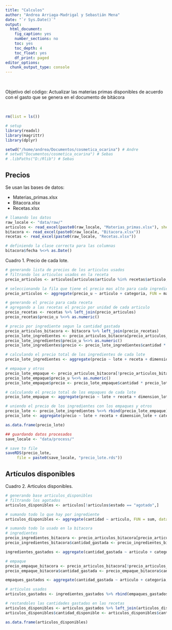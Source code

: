 ```yaml
---
title: "Calculos"
author: "Andrea Arriaga-Madrigal y Sebastián Mena"
date: "`r Sys.Date()`"
output:
  html_document:
    fig_caption: yes
    number_sections: no     
    toc: yes  
    toc_depth: 4
    toc_float: yes
    df_print: paged
editor_options: 
  chunk_output_type: console
---
```


&nbsp;

Objetivo del código: Actualizar las materias primas disponibles de acuerdo con el gasto que se genera en el documento de bitácora


&nbsp;


```r
rm(list = ls())

# setup
library(readxl)
library(magrittr)
library(dplyr)

setwd("/home/andrea/Documentos/cosmetica_ocarina") # Andre
# setwd("Documentos/cosmetica_ocarina") # Sebas
# .libPaths("D:/Rlib") # Sebas


```

## Precios

 Se usan las bases de datos:  
 
  * Materias_primas.xlsx  
  * Bitacora.xlsx  
  * Recetas.xlsx  
  
```r
# llamando los datos
raw_locale <- "data/raw/"
articulos <- read_excel(paste0(raw_locale, "Materias_primas.xlsx"), sheet = "articulos")
bitacora <- read_excel(paste0(raw_locale, "Bitacora.xlsx"))
recetas <- read_excel(paste0(raw_locale, "Recetas.xlsx"))

# definiendo la clase correcta para las columnas
bitacora$fecha %<>% as.Date()
```

Cuadro 1. Precio de cada lote.
```r
# generando lista de precios de los articulos usados
# filtrando los articulos usados en la receta
precio_articulos <- articulos[articulos$articulo %in% recetas$articulo, ]

# seleccionando la fila que tiene el precio mas alto para cada ingrediente 
precio_articulos <- aggregate(precio_u ~ articulo + categoria, FUN = max, data = precio_articulos)

# generando el precio para cada receta
# agregando a las recetas el precio por unidad de cada articulo
precio_recetas <- recetas %>% left_join(precio_articulos)
precio_recetas$precio_u %<>% as.numeric()

# precio por ingrediente segun la cantidad gastada 
precio_articulos_bitacora <- bitacora %>% left_join(precio_recetas)
precio_lote_ingredientes <- precio_articulos_bitacora[precio_articulos_bitacora$categoria == "ingrediente",]
precio_lote_ingredientes$precio_u %<>% as.numeric()
precio_lote_ingredientes$precio <- precio_lote_ingredientes$cantidad * precio_lote_ingredientes$dimension_lote * precio_lote_ingredientes$precio_u

# calculando el precio total de los ingredientes de cada lote
precio_lote_ingredientes <- aggregate(precio ~ lote + receta + dimension_lote + categoria, FUN = sum, data = precio_lote_ingredientes)

# empaque y otros
precio_lote_empaque <- precio_articulos_bitacora[!precio_articulos_bitacora$categoria == "ingrediente", ]
precio_lote_empaque$precio_u %<>% as.numeric()
precio_lote_empaque$precio <- precio_lote_empaque$cantidad * precio_lote_empaque$cantidad_productos * precio_lote_empaque$precio_u

# calculando el precio total de los empaques de cada lote
precio_lote_empaque <- aggregate(precio ~ lote + receta + dimension_lote + categoria, FUN = sum, data = precio_lote_empaque)

# uniendo el precio de los ingredientes con los empaques y otros
precio_lote <- precio_lote_ingredientes %<>% rbind(precio_lote_empaque)
precio_lote <- aggregate(precio ~ lote + receta + dimension_lote + categoria, FUN = sum, data = precio_lote)

as.data.frame(precio_lote)

## guardando datos procesados
save_locale <- "data/process/"

# save to file
saveRDS(precio_lote,
     file = paste0(save_locale, "precio_lote.rds"))

```


## Artículos disponibles

Cuadro 2. Articulos disponibles.
```r
# generando base articulos_disponibles
# filtrando los agotados
articulos_disponibles <- articulos[!articulos$estado == "agotado",]

# sumando todo lo que hay por ingrediente
articulos_disponibles <- aggregate(cantidad ~ articulo, FUN = sum, data = articulos_disponibles)

# sumando todo lo usado en la bitacora
# ingredientes
precio_ingredientes_bitacora <- precio_articulos_bitacora[precio_articulos_bitacora$categoria == "ingrediente",]
precio_ingredientes_bitacora$cantidad_gastada <- precio_ingredientes_bitacora$cantidad * precio_ingredientes_bitacora$dimension_lote

ingredientes_gastados <- aggregate(cantidad_gastada ~ articulo + categoria, FUN = sum, data = precio_ingredientes_bitacora)

# empaque
precio_empaque_bitacora <- precio_articulos_bitacora[!precio_articulos_bitacora$categoria == "ingrediente", ]
precio_empaque_bitacora$cantidad_gastada <- precio_empaque_bitacora$cantidad * precio_empaque_bitacora$cantidad_productos

empaques_gastados <- aggregate(cantidad_gastada ~ articulo + categoria, FUN = sum, data = precio_empaque_bitacora)

# articulos usados
articulos_gastados <- ingredientes_gastados %>% rbind(empaques_gastados)

# restandoles las cantidades gastadas en las recetas
articulos_disponibles <- articulos_gastados %>% left_join(articulos_disponibles)
articulos_disponibles$cantidad_disponible <- articulos_disponibles$cantidad - articulos_disponibles$cantidad_gastada

as.data.frame(articulos_disponibles)
```

